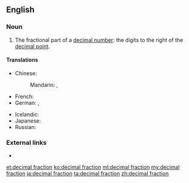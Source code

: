 ==English==
===Noun===
{{en-noun|head=[[decimal]] [[fraction]]}}

# {{arithmetic}} The fractional part of a [[decimal number]]: the digits to the right of the [[decimal point]].

====Translations====
{{trans-top|fractional part of a decimal number}}
* Chinese:
*: Mandarin: {{t|cmn|小數|sc=Hani}}, {{t|cmn|小数|tr=xiǎoshù|sc=Hani}}
* French: {{t+|fr|fraction décimale|f}}
* German: {{t+|de|Dezimalbruch|m}}, {{t-|de|Zehnerbruch|m}}
{{trans-mid}}
* Icelandic: {{t-|is|tugabrot|n}}
* Japanese: {{t+|ja|小数|tr=しょうすう, shōsū|sc=Jpan}}
* Russian: {{t-|ru|десятичная дробь|f|tr=desjatíčnaja drobʹ|sc=Cyrl}}
{{trans-bottom}}

===External links===
* {{pedia}}

[[et:decimal fraction]]
[[ko:decimal fraction]]
[[ml:decimal fraction]]
[[my:decimal fraction]]
[[ja:decimal fraction]]
[[ta:decimal fraction]]
[[zh:decimal fraction]]